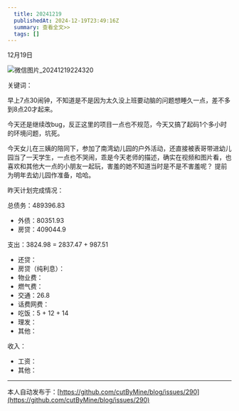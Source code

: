 ```yaml
---
  title: 20241219
  publishedAt: 2024-12-19T23:49:16Z
  summary: 查看全文>>
  tags: []
---
```


12月19日 

![微信图片_20241219224320](https://github.com/user-attachments/assets/14fee558-5e3f-4611-8390-0eb84365a15e)

关键词：

早上7点30闹钟，不知道是不是因为太久没上班要动脑的问题想睡久一点，差不多到8点20才起来。

今天还是继续改bug，反正这里的项目一点也不规范，今天又搞了起码1个多小时的环境问题，坑死。

今天女儿在三姨的陪同下，参加了南湾幼儿园的户外活动，还直接被表哥带进幼儿园当了一天学生，一点也不哭闹，乖是今天老师的描述，确实在视频和图片看，也喜欢和其他大一点的小朋友一起玩，害羞的她不知道当时是不是不害羞呢？
提前为明年去幼儿园作准备，哈哈。

昨天计划完成情况：

总债务：489396.83
- 外债：80351.93
- 房贷：409044.9

支出：3824.98 = 2837.47 + 987.51
- 还贷：
- 房贷（纯利息）：
- 物业费：
- 燃气费：
- 交通：26.8
- 话费网费：
- 吃饭：5 + 12 + 14
- 理发：
- 其他：

收入：
- 工资：
- 其他：


---
本人自动发布于：[https://github.com/cutByMine/blog/issues/290](https://github.com/cutByMine/blog/issues/290)
